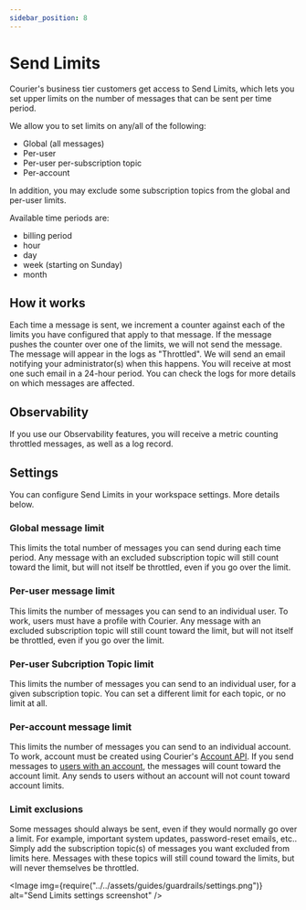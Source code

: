 ```yaml
---
sidebar_position: 8
---
```



# Send Limits

Courier's business tier customers get access to Send Limits, which lets you set upper limits on the number of messages that can be sent per time period.

We allow you to set limits on any/all of the following:

- Global (all messages)
- Per-user
- Per-user per-subscription topic
- Per-account

In addition, you may exclude some subscription topics from the global and per-user limits.

Available time periods are:

- billing period
- hour
- day
- week (starting on Sunday)
- month

## How it works

Each time a message is sent, we increment a counter against each of the limits you have configured that apply to that message. If the message pushes the counter over one of the limits, we will not send the message.
The message will appear in the logs as "Throttled". We will send an email notifying your administrator(s) when this happens. You will receive at most one such email in a 24-hour period. You can check the logs for more details
on which messages are affected.

## Observability

If you use our Observability features, you will receive a metric counting throttled messages, as well as a log record.

## Settings

You can configure Send Limits in your workspace settings. More details below.

### Global message limit

This limits the total number of messages you can send during each time period. Any message with an excluded subscription topic will still count toward the limit, but will not itself be throttled, even if you go over the limit.

### Per-user message limit

This limits the number of messages you can send to an individual user. To work, users must have a profile with Courier. Any message with an excluded subscription topic will still count toward the limit, but will not itself be throttled, even if you go over the limit.

### Per-user Subcription Topic limit

This limits the number of messages you can send to an individual user, for a given subscription topic. You can set a different limit for each topic, or no limit at all.

### Per-account message limit

This limits the number of messages you can send to an individual account. To work, account must be created using Courier's [Account API](https://www.courier.com/docs/reference/tenants/create-replace/). If you send messages to [users with an account](https://www.courier.com/docs/reference/tenants/user-membership/), the messages will count toward the account limit. Any sends to users without an account will not count toward account limits.

### Limit exclusions

Some messages should always be sent, even if they would normally go over a limit. For example, important system updates, password-reset emails, etc.. Simply add the subscription topic(s) of messages you want excluded from limits here. Messages with these topics will still cound toward the limits, but will never themselves be throttled.

<Image
  img={require("../../assets/guides/guardrails/settings.png")}
  alt="Send Limits settings screenshot"
/>
